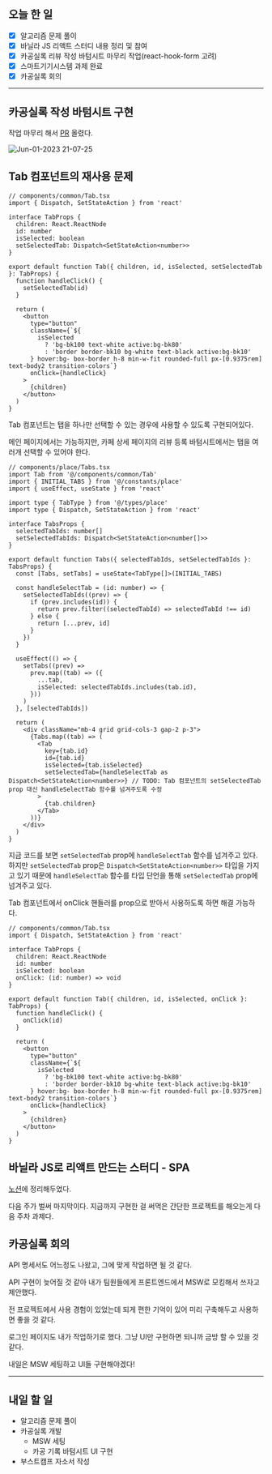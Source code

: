 ## 오늘 한 일

- [x] 알고리즘 문제 풀이
- [x] 바닐라 JS 리액트 스터디 내용 정리 및 참여
- [x] 카공실록 리뷰 작성 바텀시트 마무리 작업(react-hook-form 고려)
- [x] 스마트기기시스템 과제 완료
- [x] 카공실록 회의

---

## 카공실록 작성 바텀시트 구현

작업 마무리 해서 [PR](https://github.com/kagong-sillok/kagong-sillok-client/pull/14) 올렸다.

![Jun-01-2023 21-07-25](https://github.com/kagong-sillok/kagong-sillok-client/assets/23312485/53fe1b0e-6d13-4cb4-aa3e-38e436e3aaad)

## Tab 컴포넌트의 재사용 문제

```tsx
// components/common/Tab.tsx
import { Dispatch, SetStateAction } from 'react'

interface TabProps {
  children: React.ReactNode
  id: number
  isSelected: boolean
  setSelectedTab: Dispatch<SetStateAction<number>>
}

export default function Tab({ children, id, isSelected, setSelectedTab }: TabProps) {
  function handleClick() {
    setSelectedTab(id)
  }

  return (
    <button
      type="button"
      className={`${
        isSelected
          ? 'bg-bk100 text-white active:bg-bk80'
          : 'border border-bk10 bg-white text-black active:bg-bk10'
      } hover:bg- box-border h-8 min-w-fit rounded-full px-[0.9375rem] text-body2 transition-colors`}
      onClick={handleClick}
    >
      {children}
    </button>
  )
}
```

Tab 컴포넌트는 탭을 하나만 선택할 수 있는 경우에 사용할 수 있도록 구현되어있다.

메인 페이지에서는 가능하지만, 카페 상세 페이지의 리뷰 등록 바텀시트에서는 탭을 여러개 선택할 수 있어야 한다.

```tsx
// components/place/Tabs.tsx
import Tab from '@/components/common/Tab'
import { INITIAL_TABS } from '@/constants/place'
import { useEffect, useState } from 'react'

import type { TabType } from '@/types/place'
import type { Dispatch, SetStateAction } from 'react'

interface TabsProps {
  selectedTabIds: number[]
  setSelectedTabIds: Dispatch<SetStateAction<number[]>>
}

export default function Tabs({ selectedTabIds, setSelectedTabIds }: TabsProps) {
  const [Tabs, setTabs] = useState<TabType[]>(INITIAL_TABS)

  const handleSelectTab = (id: number) => {
    setSelectedTabIds((prev) => {
      if (prev.includes(id)) {
        return prev.filter((selectedTabId) => selectedTabId !== id)
      } else {
        return [...prev, id]
      }
    })
  }

  useEffect(() => {
    setTabs((prev) =>
      prev.map((tab) => ({
        ...tab,
        isSelected: selectedTabIds.includes(tab.id),
      }))
    )
  }, [selectedTabIds])

  return (
    <div className="mb-4 grid grid-cols-3 gap-2 p-3">
      {Tabs.map((tab) => (
        <Tab
          key={tab.id}
          id={tab.id}
          isSelected={tab.isSelected}
          setSelectedTab={handleSelectTab as Dispatch<SetStateAction<number>>} // TODO: Tab 컴포넌트의 setSelectedTab prop 대신 handleSelectTab 함수를 넘겨주도록 수정
        >
          {tab.children}
        </Tab>
      ))}
    </div>
  )
}
```

지금 코드를 보면 `setSelectedTab` prop에 `handleSelectTab` 함수를 넘겨주고 있다. 하지만 `setSelectedTab` prop은 `Dispatch<SetStateAction<number>>` 타입을 가지고 있기 때문에 `handleSelectTab` 함수를 타입 단언을 통해 `setSelectedTab` prop에 넘겨주고 있다.

Tab 컴포넌트에서 onClick 핸들러를 prop으로 받아서 사용하도록 하면 해결 가능하다.

```tsx
// components/common/Tab.tsx
import { Dispatch, SetStateAction } from 'react'

interface TabProps {
  children: React.ReactNode
  id: number
  isSelected: boolean
  onClick: (id: number) => void
}

export default function Tab({ children, id, isSelected, onClick }: TabProps) {
  function handleClick() {
    onClick(id)
  }

  return (
    <button
      type="button"
      className={`${
        isSelected
          ? 'bg-bk100 text-white active:bg-bk80'
          : 'border border-bk10 bg-white text-black active:bg-bk10'
      } hover:bg- box-border h-8 min-w-fit rounded-full px-[0.9375rem] text-body2 transition-colors`}
      onClick={handleClick}
    >
      {children}
    </button>
  )
}
```

## 바닐라 JS로 리액트 만드는 스터디 - SPA

[노션](https://www.notion.so/kangju2000/6-SPA-d068b804cf19457fa947b7ce9402be59?pvs=4)에 정리해두었다.

다음 주가 벌써 마지막이다. 지금까지 구현한 걸 써먹은 간단한 프로젝트를 해오는게 다음 주차 과제다.

## 카공실록 회의

API 명세서도 어느정도 나왔고, 그에 맞게 작업하면 될 것 같다.

API 구현이 늦어질 것 같아 내가 팀원들에게 프론트엔드에서 MSW로 모킹해서 쓰자고 제안했다.

전 프로젝트에서 사용 경험이 있었는데 되게 편한 기억이 있어 미리 구축해두고 사용하면 좋을 것 같다.

로그인 페이지도 내가 작업하기로 했다. 그냥 UI만 구현하면 되니까 금방 할 수 있을 것 같다.

내일은 MSW 세팅하고 UI들 구현해야겠다!

---

## 내일 할 일

- 알고리즘 문제 풀이
- 카공실록 개발
  - MSW 세팅
  - 카공 기록 바텀시트 UI 구현
- 부스트캠프 자소서 작성
